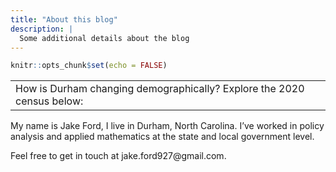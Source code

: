 ```yaml
---
title: "About this blog"
description: |
  Some additional details about the blog
---
```


```r
knitr::opts_chunk$set(echo = FALSE)
```
---
How is Durham changing demographically? Explore the 2020 census below:
---





My name is Jake Ford, I live in Durham, North Carolina. I've worked in policy analysis and applied mathematics at the state and local government level. 

Feel free to get in touch at jake.ford927@gmail.com. 